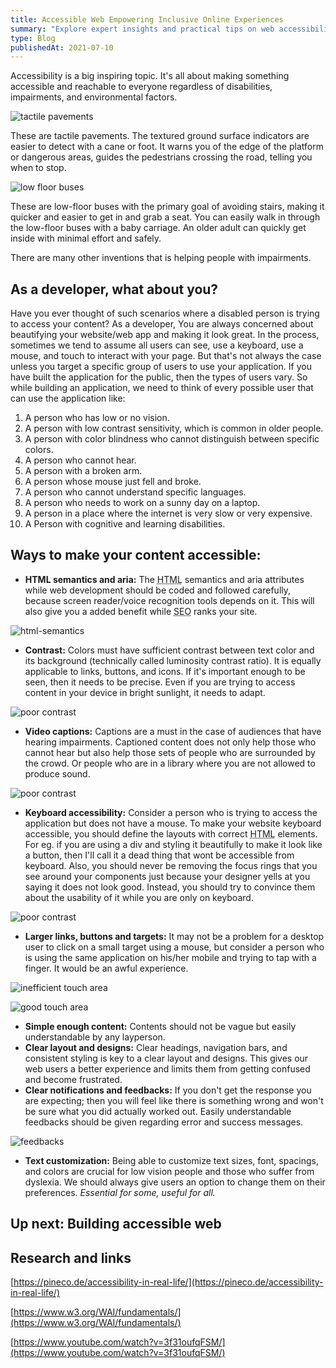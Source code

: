 ```yaml
---
title: Accessible Web Empowering Inclusive Online Experiences
summary: "Explore expert insights and practical tips on web accessibility. From WCAG compliance to inclusive design principles, we cover it all. Join us in making the web a more accessible and equitable space for everyone."
type: Blog
publishedAt: 2021-07-10
---
```


Accessibility is a big inspiring topic. It's all about making something accessible and reachable to everyone regardless of disabilities, impairments, and environmental factors.

![tactile pavements](/assets/accessibility/tactile.jpeg)

These are tactile pavements. The textured ground surface indicators are easier to detect with a cane or foot. It warns you of the edge of the platform or dangerous areas, guides the pedestrians crossing the road, telling you when to stop.

![low floor buses](/assets/accessibility/lowheight.jpeg)

These are low-floor buses with the primary goal of avoiding stairs, making it quicker and easier to get in and grab a seat. You can easily walk in through the low-floor buses with a baby carriage. An older adult can quickly get inside with minimal effort and safely.

There are many other inventions that is helping people with impairments.

## As a developer, what about you?

Have you ever thought of such scenarios where a disabled person is trying to access your content? As a developer, You are always concerned about beautifying your website/web app and making it look great. In the process, sometimes we tend to assume all users can see, use a keyboard, use a mouse, and touch to interact with your page. But that's not always the case unless you target a specific group of users to use your application. If you have built the application for the public, then the types of users vary. So while building an application, we need to think of every possible user that can use the application like:

1. A person who has low or no vision.
2. A person with low contrast sensitivity, which is common in older people.
3. A person with color blindness who cannot distinguish between specific colors.
4. A person who cannot hear.
5. A person with a broken arm.
6. A person whose mouse just fell and broke.
7. A person who cannot understand specific languages.
8. A person who needs to work on a sunny day on a laptop.
9. A person in a place where the internet is very slow or very expensive.
10. A Person with cognitive and learning disabilities.

## Ways to make your content accessible:

- **HTML semantics and aria:** The <abbr title="Hyper Text Markup Language">HTML</abbr> semantics and aria attributes while web development should be coded and followed carefully, because screen reader/voice recognition tools depends on it. This will also give you a added benefit while <abbr title="Search Engine Optimization">SEO</abbr> ranks your site.

![html-semantics](/assets/accessibility/semantics.png)

- **Contrast:** Colors must have sufficient contrast between text color and its background (technically called luminosity contrast ratio). It is equally applicable to links, buttons, and icons. If it's important enough to be seen, then it needs to be precise. Even if you are trying to access content in your device in bright sunlight, it needs to adapt.

![poor contrast](/assets/accessibility/contrast-poor.png)

- **Video captions:** Captions are a must in the case of audiences that have hearing impairments. Captioned content does not only help those who cannot hear but also help those sets of people who are surrounded by the crowd. Or people who are in a library where you are not allowed to produce sound.

![poor contrast](/assets/accessibility/caption.png)

- **Keyboard accessibility:** Consider a person who is trying to access the application but does not have a mouse. To make your website keyboard accessible, you should define the layouts with correct <abbr title="Hyper Text Markup Language">HTML</abbr> elements. For eg. if you are using a div and styling it beautifully to make it look like a button, then I'll call it a dead thing that wont be accessible from keyboard. Also, you should never be removing the focus rings that you see around your components just because your designer yells at you saying it does not look good. Instead, you should try to convince them about the usability of it while you are only on keyboard.

![poor contrast](/assets/accessibility/keyboard-access.gif)

- **Larger links, buttons and targets:** It may not be a problem for a desktop user to click on a small target using a mouse, but consider a person who is using the same application on his/her mobile and trying to tap with a finger. It would be an awful experience.

![inefficient touch area](/assets/accessibility/bad-touch-area.png)

![good touch area](/assets/accessibility/good-touch-area.png)

- **Simple enough content:** Contents should not be vague but easily understandable by any layperson.
- **Clear layout and designs:** Clear headings, navigation bars, and consistent styling is key to a clear layout and designs. This gives our web users a better experience and limits them from getting confused and become frustrated.
- **Clear notifications and feedbacks:** If you don't get the response you are expecting; then you will feel like there is something wrong and won't be sure what you did actually worked out. Easily understandable feedbacks should be given regarding error and success messages.

![feedbacks](/assets/accessibility/feedbacks.gif)

- **Text customization:** Being able to customize text sizes, font, spacings, and colors are crucial for low vision people and those who suffer from dyslexia. We should always give users an option to change them on their preferences. <em>Essential for some, useful for all.</em>

## Up next: Building accessible web

## Research and links

[https://pineco.de/accessibility-in-real-life/](https://pineco.de/accessibility-in-real-life/)

[https://www.w3.org/WAI/fundamentals/](https://www.w3.org/WAI/fundamentals/)

[https://www.youtube.com/watch?v=3f31oufqFSM/](https://www.youtube.com/watch?v=3f31oufqFSM/)
